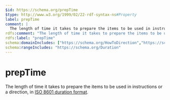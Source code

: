 ```yaml
---
$id: https://schema.org/prepTime
$type: http://www.w3.org/1999/02/22-rdf-syntax-ns#Property
label: prepTime
comment: |
  The length of time it takes to prepare the items to be used in instructions or a direction, in [ISO 8601 duration format](http://en.wikipedia.org/wiki/ISO_8601).
rdfs:comment: "The length of time it takes to prepare the items to be used in instructions or a direction, in [ISO 8601 duration format](http://en.wikipedia.org/wiki/ISO_8601)."
rdfs:label: "prepTime"
schema:domainIncludes: ["https://schema.org/HowToDirection","https://schema.org/HowTo"]
schema:rangeIncludes: "https://schema.org/Duration"
---
```


# prepTime

The length of time it takes to prepare the items to be used in instructions or a direction, in [ISO 8601 duration format](http://en.wikipedia.org/wiki/ISO_8601).

